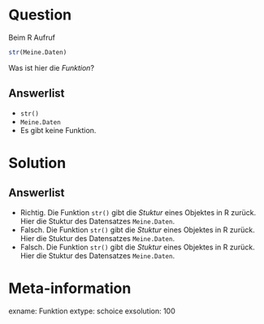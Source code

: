 Question
========

Beim R Aufruf

```r
str(Meine.Daten)
```

Was ist hier die *Funktion*?

Answerlist
----------
* `str()`
* `Meine.Daten`
* Es gibt keine Funktion.

Solution
========

Answerlist
----------
* Richtig. Die Funktion `str()` gibt die *Stuktur* eines Objektes in R zurück. Hier die Stuktur des Datensatzes `Meine.Daten`.
* Falsch. Die Funktion `str()` gibt die *Stuktur* eines Objektes in R zurück. Hier die Stuktur des Datensatzes `Meine.Daten`.
* Falsch. Die Funktion `str()` gibt die *Stuktur* eines Objektes in R zurück. Hier die Stuktur des Datensatzes `Meine.Daten`.

Meta-information
================
exname: Funktion
extype: schoice
exsolution: 100